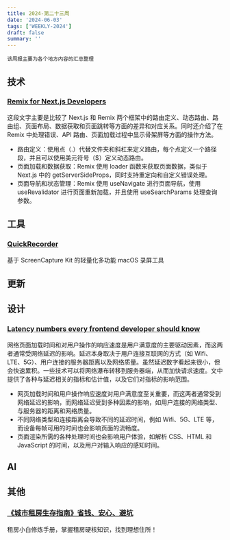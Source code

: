 ```yaml
---
title: 2024-第二十三周
date: '2024-06-03'
tags: ['WEEKLY-2024']
draft: false
summary: ''
---
```


`该周报主要为各个地方内容的汇总整理`

<TOCInlineWithSticky toc={props.toc} />

## 技术

### [Remix for Next.js Developers](https://remixfornextdevs.com/)

这段文字主要是比较了 Next.js 和 Remix 两个框架中的路由定义、动态路由、路由组、页面布局、数据获取和页面跳转等方面的差异和对应关系。同时还介绍了在 Remix 中处理错误、API 路由、页面加载过程中显示骨架屏等方面的操作方法。

- 路由定义：使用点（.）代替文件夹和斜杠来定义路由，每个点定义一个路径段，并且可以使用美元符号（$）定义动态路由。
- 页面加载和数据获取：Remix 使用 loader 函数来获取页面数据，类似于 Next.js 中的 getServerSideProps，同时支持重定向和自定义错误处理。
- 页面导航和状态管理：Remix 使用 useNavigate 进行页面导航，使用 useRevalidator 进行页面重新加载，并且使用 useSearchParams 处理查询参数。

## 工具

### [QuickRecorder](https://github.com/lihaoyun6/QuickRecorder)

 基于 ScreenCapture Kit 的轻量化多功能 macOS 录屏工具

## 更新

## 设计

### [Latency numbers every frontend developer should know](https://vercel.com/blog/latency-numbers-every-web-developer-should-know)

网络页面加载时间和对用户操作的响应速度是用户满意度的主要驱动因素，而这两者通常受网络延迟的影响。延迟本身取决于用户连接互联网的方式（如 Wifi、LTE、5G）、用户连接的服务器距离以及网络质量。虽然延迟数字看起来很小，但会快速累积。一些技术可以将网络瀑布转移到服务器端，从而加快请求速度。文中提供了各种与延迟相关的指标和估计值，以及它们对指标的影响范围。

- 网页加载时间和用户操作响应速度对用户满意度至关重要，而这两者通常受到网络延迟的影响，而网络延迟受到多种因素的影响，如用户连接的网络类型、与服务器的距离和网络质量。
- 不同网络类型和连接距离会导致不同的延迟时间，例如 Wifi、5G、LTE 等，而设备每帧可用的时间也会影响页面的流畅度。
- 页面渲染所需的各种处理时间也会影响用户体验，如解析 CSS、HTML 和 JavaScript 的时间，以及用户对输入响应的感知时间。

## AI

## 其他

### [《城市租房生存指南》省钱、安心、避坑](https://zufang.ababtools.com/)

租房小白修炼手册，掌握租房硬核知识，找到理想住所！

